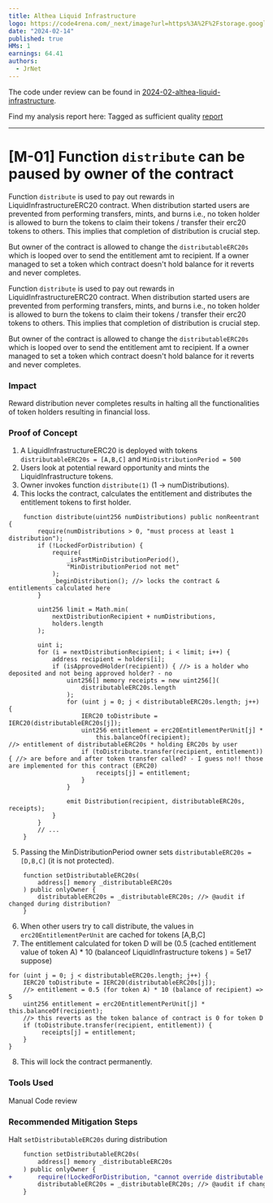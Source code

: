 ```yaml
---
title: Althea Liquid Infrastructure
logo: https://code4rena.com/_next/image?url=https%3A%2F%2Fstorage.googleapis.com%2Fcdn-c4-uploads-v0%2Fuploads%2Fy3r4wwbxrwB.0&w=96&q=75
date: "2024-02-14"
published: true
HMs: 1
earnings: 64.41
authors:
  - JrNet
---
```



The code under review can be found in [2024-02-althea-liquid-infrastructure](https://github.com/code-423n4/2024-02-althea-liquid-infrastructure).     

Find my analysis report here: Tagged as sufficient quality [report](https://github.com/code-423n4/2024-02-althea-liquid-infrastructure-findings/blob/main/data/JrNet-Analysis.md)

---

# [M-01] Function `distribute` can be paused by owner of the contract
Function `distribute` is used to pay out rewards in LiquidInfrastructureERC20 contract. When distribution started users are prevented from performing transfers, mints, and burns i.e., no token holder is allowed to burn the tokens to claim their tokens / transfer their erc20 tokens to others. This implies that completion of distribution is crucial step.  

But owner of the contract is allowed to change the `distributableERC20s` which is looped over to send the entitlement amt to recipient. If a owner managed to set a token which contract doesn't hold balance for it reverts and never completes. 

Function `distribute` is used to pay out rewards in LiquidInfrastructureERC20 contract. When distribution started users are prevented from performing transfers, mints, and burns i.e., no token holder is allowed to burn the tokens to claim their tokens / transfer their erc20 tokens to others. This implies that completion of distribution is crucial step.  

But owner of the contract is allowed to change the `distributableERC20s` which is looped over to send the entitlement amt to recipient. If a owner managed to set a token which contract doesn't hold balance for it reverts and never completes. 

### Impact
Reward distribution never completes results in halting all the functionalities of token holders resulting in financial loss.  

### Proof of Concept

1. A LiquidInfrastructureERC20 is deployed with tokens `distributableERC20s = [A,B,C]` and `MinDistributionPeriod = 500` 
2. Users look at potential reward opportunity and mints the LiquidInfrastructure tokens.
3. Owner invokes function `distribute(1)` (1 -> numDistributions).
4. This locks the contract, calculates the entitlement and distributes the entitlement tokens to first holder.
```solidity
    function distribute(uint256 numDistributions) public nonReentrant {
        require(numDistributions > 0, "must process at least 1 distribution");
        if (!LockedForDistribution) {
            require(
                _isPastMinDistributionPeriod(),
                "MinDistributionPeriod not met"
            );
            _beginDistribution(); //> locks the contract & entitlements calculated here
        }
  
        uint256 limit = Math.min(
            nextDistributionRecipient + numDistributions,
            holders.length
        );

        uint i;
        for (i = nextDistributionRecipient; i < limit; i++) {
            address recipient = holders[i];
            if (isApprovedHolder(recipient)) { //> is a holder who deposited and not being approved holder? - no
                uint256[] memory receipts = new uint256[](
                    distributableERC20s.length
                );
                for (uint j = 0; j < distributableERC20s.length; j++) {
                    IERC20 toDistribute = IERC20(distributableERC20s[j]);
                    uint256 entitlement = erc20EntitlementPerUnit[j] *
                        this.balanceOf(recipient);                     //> entitlement of distributableERC20s * holding ERC20s by user
                    if (toDistribute.transfer(recipient, entitlement)) { //> are before and after token transfer called? - I guess no!! those are implemented for this contract (ERC20)
                        receipts[j] = entitlement;
                    }
                }

                emit Distribution(recipient, distributableERC20s, receipts);
            }
        }
        // ...
    }
```
5. Passing the MinDistributionPeriod owner sets `distributableERC20s = [D,B,C]` (it is not protected).
```solidity
    function setDistributableERC20s(
        address[] memory _distributableERC20s
    ) public onlyOwner {
        distributableERC20s = _distributableERC20s; //> @audit if changed during distribution?
    }
```
6. When other users try to call distribute, the values in `erc20EntitlementPerUnit` are cached for tokens [A,B,C]
7. The entitlement calculated for token D will be (0.5 (cached entitlement value of token A) * 10 (balanceof LiquidInfrastructure tokens ) = 5e17 suppose)
```solidity
for (uint j = 0; j < distributableERC20s.length; j++) {
    IERC20 toDistribute = IERC20(distributableERC20s[j]);
    //> entitlement = 0.5 (for token A) * 10 (balance of recipient) => 5
    uint256 entitlement = erc20EntitlementPerUnit[j] * this.balanceOf(recipient);   
    //> this reverts as the token balance of contract is 0 for token D
    if (toDistribute.transfer(recipient, entitlement)) { 
         receipts[j] = entitlement;
    }
}
```
8. This will lock the contract permanently.

### Tools Used

Manual Code review

### Recommended Mitigation Steps

Halt `setDistributableERC20s` during distribution
```diff
    function setDistributableERC20s(
        address[] memory _distributableERC20s
    ) public onlyOwner {
+       require(!LockedForDistribution, "cannot override distributable erc20 during distribution");
        distributableERC20s = _distributableERC20s; //> @audit if changed during distribution?
    }
```